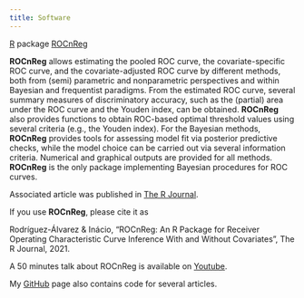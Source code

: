 ```yaml
---
title: Software
---
```


[R](https://cran.r-project.org/) package [ROCnReg](https://cran.r-project.org/web/packages/ROCnReg/index.html)<br>

**ROCnReg** allows estimating the pooled ROC curve, the covariate-specific ROC curve, and the covariate-adjusted ROC curve by different methods, both from (semi) parametric and nonparametric perspectives and within Bayesian and frequentist paradigms. From the estimated ROC curve, several summary measures of discriminatory accuracy, such as the (partial) area under the ROC curve and the Youden index, can be obtained. **ROCnReg** also provides functions to obtain ROC-based optimal threshold values using several criteria (e.g., the Youden index). For the Bayesian methods, **ROCnReg** provides tools for assessing model fit via posterior predictive checks, while the model choice can be carried out via several information criteria. Numerical and graphical outputs are provided for all methods. **ROCnReg** is the only package implementing Bayesian procedures for ROC curves.

Associated article was published in [The R Journal](https://journal.r-project.org/articles/RJ-2021-066/).

If you use **ROCnReg**, please cite it as

Rodríguez-Álvarez & Inácio, "ROCnReg: An R Package for Receiver Operating Characteristic Curve Inference With and Without Covariates", The R Journal, 2021.

A 50 minutes talk about ROCnReg is available on [Youtube](https://www.youtube.com/watch?v=ifsmVKafdVA&t=1839s).

My [GitHub](https://github.com/vandainacio) page also contains code for several articles.

